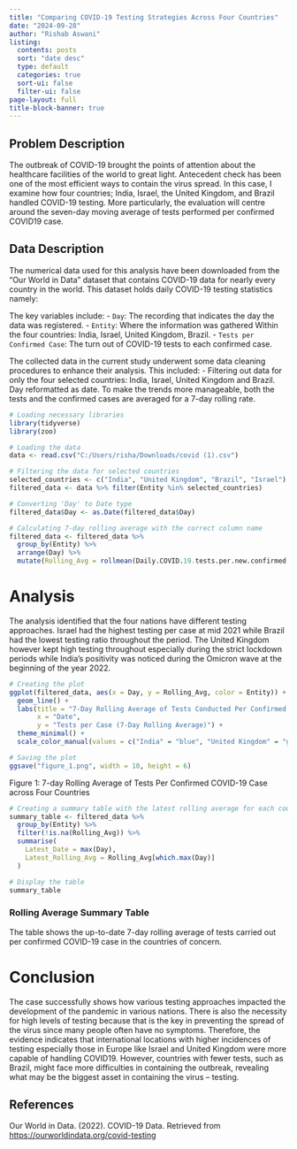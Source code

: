 ```yaml
---
title: "Comparing COVID-19 Testing Strategies Across Four Countries"
date: "2024-09-28"
author: "Rishab Aswani"
listing:
  contents: posts
  sort: "date desc"
  type: default
  categories: true
  sort-ui: false
  filter-ui: false
page-layout: full
title-block-banner: true
---
```



## Problem Description

The outbreak of COVID-19 brought the points of attention about the healthcare facilities of the world to great light. Antecedent check has been one of the most efficient ways to contain the virus spread. In this case, I examine how four countries; India, Israel, the United Kingdom, and Brazil handled COVID-19 testing. More particularly, the evaluation will centre around the seven-day moving average of tests performed per confirmed COVID19 case.

## Data Description

The numerical data used for this analysis have been downloaded from the “Our World in Data” dataset that contains COVID-19 data for nearly every country in the world. This dataset holds daily COVID-19 testing statistics namely:

The key variables include:
- `Day`: The recording that indicates the day the data was registered.
- `Entity`: Where the information was gathered Within the four countries: India, Israel, United Kingdom, Brazil.
- `Tests per Confirmed Case`: The turn out of COVID-19 tests to each confirmed case.

The collected data in the current study underwent some data cleaning procedures to enhance their analysis. This included:
- Filtering out data for only the four selected countries: India, Israel, United Kingdom and Brazil.
Day reformatted as date.
To make the trends more manageable, both the tests and the confirmed cases are averaged for a 7-day rolling rate.

```r
# Loading necessary libraries
library(tidyverse)
library(zoo)

# Loading the data
data <- read.csv("C:/Users/risha/Downloads/covid (1).csv")

# Filtering the data for selected countries
selected_countries <- c("India", "United Kingdom", "Brazil", "Israel")
filtered_data <- data %>% filter(Entity %in% selected_countries)

# Converting 'Day' to Date type
filtered_data$Day <- as.Date(filtered_data$Day)

# Calculating 7-day rolling average with the correct column name
filtered_data <- filtered_data %>%
  group_by(Entity) %>%
  arrange(Day) %>%
  mutate(Rolling_Avg = rollmean(Daily.COVID.19.tests.per.new.confirmed.case, k = 7, fill = NA, align = "right"))
```


# Analysis
The analysis identified that the four nations have different testing approaches. Israel had the highest testing per case at mid 2021 while Brazil had the lowest testing ratio throughout the period. The United Kingdom however kept high testing throughout especially during the strict lockdown periods while India’s positivity was noticed during the Omicron wave at the beginning of the year 2022.

```r
# Creating the plot
ggplot(filtered_data, aes(x = Day, y = Rolling_Avg, color = Entity)) +
  geom_line() +
  labs(title = "7-Day Rolling Average of Tests Conducted Per Confirmed COVID-19 Case",
       x = "Date",
       y = "Tests per Case (7-Day Rolling Average)") +
  theme_minimal() +
  scale_color_manual(values = c("India" = "blue", "United Kingdom" = "green", "Brazil" = "red", "Israel" = "purple"))

# Saving the plot
ggsave("figure_1.png", width = 10, height = 6)

```

Figure 1: 7-day Rolling Average of Tests Per Confirmed COVID-19 Case across Four Countries

```r
# Creating a summary table with the latest rolling average for each country
summary_table <- filtered_data %>%
  group_by(Entity) %>%
  filter(!is.na(Rolling_Avg)) %>%
  summarise(
    Latest_Date = max(Day),
    Latest_Rolling_Avg = Rolling_Avg[which.max(Day)]
  )

# Display the table
summary_table
```

### Rolling Average Summary Table
The table shows the up-to-date 7-day rolling average of tests carried out per confirmed COVID-19 case in the countries of concern.


# Conclusion

The case successfully shows how various testing approaches impacted the development of the pandemic in various nations. There is also the necessity for high levels of testing because that is the key in preventing the spread of the virus since many people often have no symptoms.
Therefore, the evidence indicates that international locations with higher incidences of testing especially those in Europe like Israel and United Kingdom were more capable of handling COVID19. However, countries with fewer tests, such as Brazil, might face more difficulties in containing the outbreak, revealing what may be the biggest asset in containing the virus – testing.

## References
Our World in Data. (2022). COVID-19 Data. Retrieved from [https://ourworldindata.org/covid-testing](https://ourworldindata.org/covid-testing)
